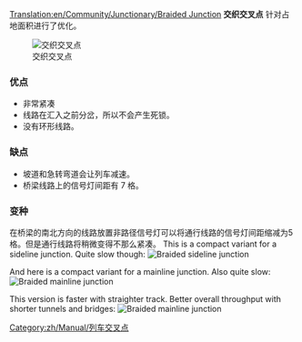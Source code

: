 [[Translation:en/Community/Junctionary/Braided Junction]]
{{zh/Manual/Junctions/导航菜单}}
'''交织交叉点''' 针对占地面积进行了优化。

[[File:en/Community/Junctionary/Ttd.braided.compact.4.png|frame|none|交织交叉点]]

===优点===
*非常紧凑
*线路在汇入之前分岔，所以不会产生死锁。
*没有环形线路。

===缺点===
*坡道和急转弯道会让列车减速。
*桥梁线路上的信号灯间距有 7 格。

===变种===
在桥梁的南北方向的线路放置非路径信号灯可以将通行线路的信号灯间距缩减为5格。但是通行线路将稍微变得不那么紧凑。
{{zh/待办|待翻译}}
This is a compact variant for a sideline junction.  Quite slow though:
[[File:en/Community/Junctionary/Ttd.braided.side.png|frame|none|Braided sideline junction]]

And here is a compact variant for a mainline junction. Also quite slow:
[[File:en/Community/Junctionary/Ttd.braided.main.png|frame|none|Braided mainline junction]]

This version is faster with straighter track. Better overall throughput with shorter tunnels and bridges:
[[File:en/Community/Junctionary/Ttd.braided.main.2.png|frame|none|Braided mainline junction]]

[[Category:zh/Manual/列车交叉点]]